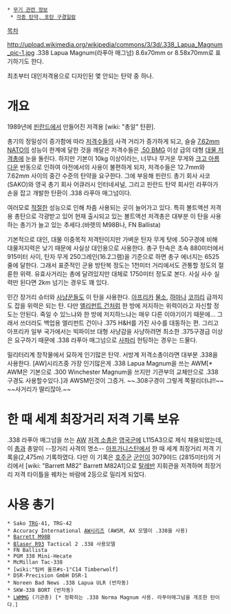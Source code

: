  * [[무기 관련 정보]]
  * [[각종 탄약, 포탄 구경일람]]

[[목차]]

http://upload.wikimedia.org/wikipedia/commons/3/3d/.338_Lapua_Magnum_pic-1.jpg
.338 Lapua Magnum(라푸아 매그넘)
8.6x70mm or 8.58x70mm로 표기하기도 한다.

최초부터 대인저격용으로 디자인된 몇 안되는 탄약 중 하나.

= 개요 =
1989년에 [[핀란드]]에서 만들어진 저격용 [wiki: "총알" 탄환].

총기의 정밀성이 증가함에 따라 [[저격수]]들의 사격 거리가 증가하게 되고, 슬슬 [[7.62mm]] [[NATO]]의 성능이 한계에 달한 것을 깨달은 저격수들은 [[.50 BMG]] 이상 급의 대형 [[대물 저격총]]에 눈을 돌린다. 하지만 기본이 10kg 이상이라는, 너무나 무거운 무게와 [[크고 아름다운]] 반동으로 인하여 야전에서의 사용이 불편하게 되자, 저격수들은 12.7mm와 7.62mm 사이의 중간 수준의 탄약을 요구한다. 그에 부응해 핀란드 총기 회사 사코(SAKO)와 영국 총기 회사 어큐러시 인터네셔널, 그리고 핀란드 탄약 회사인 라푸아가 손을 잡고 개발한 탄환이 .338 라푸아 매그넘이다.

여러모로 [[적절]]한 성능으로 인해 차츰 사용되는 곳이 늘어가고 있다. 특히 볼트액션 저격용 총탄으로 각광받고 있어 현재 출시되고 있는 볼트액션 저격총은 대부분 이 탄을 사용하는 총기가 늘고 있는 추세다.(바렛의 M98B나, FN Ballista)

기본적으로 대인, 대물 이중목적 저격탄이지만 가벼운 탄자 무게 탓에 .50구경에 비해 대물저지력은 낮기 때문에 사실상 대인용으로 사용한다. 총구 탄속은 초속 880미터에서 915미터 사이, 탄자 무게 250그레인(16.2그램)을 기준으로 하면 총구 에너지는 6525줄에 달한다. 그래서 표준적인 군용 방탄복 정도는 1천미터 거리에서도 관통할 정도의 절륜한 위력. 유효사거리는 총에 달려있지만 대체로 1750미터 정도로 본다. 사실 사수 실력만 된다면 2km 넘기는 경우도 꽤 있다.

민간 장거리 슈터와 [[사냥꾼]]들도 이 탄을 사용한다. [[아프리카]] [[물소]], [[하마]]나 [[코끼리]] 급까지도 잡을 위력은 되는 탄. 다만 [[엘리펀트 건]]처럼 한 방에 저지하는 위력이라고 자신할 정도는 안된다. 죽일 수 있느냐와 한 방에 저지하느냐는 매우 다른 이야기이기 때문에... 그래서 쓰더라도 백업용 엘리펀트 건이나 .375 H&H를 가진 사수를 대동하는 편. 그리고 아프리카 일부 국가에서는 빅파이브 대형 사냥감을 사냥하려면 최소한 .375구경급 이상은 요구하기 때문에 .338 라푸아 매그넘으로 [[사파리]] 헌팅하는 경우는 드물다.

밀리터리계 창작물에서 묘하게 인기많은 탄약. 서방계 저격소총이라면 대부분 .338을 사용한다. [AW]시리즈중 가장 인기많은게 .338 Lapua Magnum을 쓰는 AWM[* AWM은 기본으로 .300 Winchester Magnum을 쓰지만 기관부의 교체만으로 .338구경도 사용할수있다.]과 AWSM인것이 그증거. ~~.308구경이 그렇게 쪽팔리더냐!!~~ ~~사거리가 딸리잖아.~~
= 한 때 세계 최장거리 저격 기록 보유 =
.338 라푸아 매그넘을 쓰는 [[AW]] [[저격 소총]]은 [[영국군]]에  L115A3으로 제식 채용되었는데, 이 [[총]]과 총알이 --장거리 사격의 명소-- [[아프가니스탄]]에서 한 때 세계 최장거리 저격 기록을(2,475m) 기록하였다. 다만 이 기록은 [[호주군]] [[군인]]이 3079야드 (2815미터)의 거리에서 [wiki: "Barrett M82" Barrett M82A1]으로 [[탈레반]] 지휘관을 저격하며 최장거리 저격 타이틀을 꿰차는 바람에 2등으로 밀리게 되었다.

= 사용 총기 =
 * Sako [[TRG]]-41, TRG-42
 * Accuracy International [[AW]]시리즈 (AWSM, AX 모델이 .338을 사용)
 * [[Barrett M98B]]
 * [[Blaser R93]] Tactical 2 .338 사용모델
 * FN Ballista
 * PGM 338 Mini-Hecate
 * McMillan Tac-338
 * [wiki:"팀버 울프#s-1"C14 Timberwolf]
 * DSR-Precision GmbH DSR-1
 * Noreen Bad News .338 Lapua ULR (반자동)
 * SKW-338 BORT (반자동)
 * [[LWMMG]] (기관총) [* 정확히는 .338 Norma Magnum 사용. 라푸아매그넘을 개조한 탄이다.]
